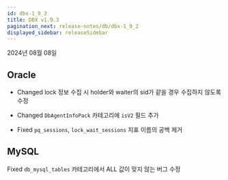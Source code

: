 ```yaml
---
id: dbx-1_9_3
title: DBX v1.9.3
pagination_next: release-notes/db/dbx-1_9_2
displayed_sidebar: releaseSidebar
---
```


2024년 08월 08일

## Oracle

- <Status priority='1'>Changed</Status> lock 정보 수집 시 holder와 waiter의 sid가 같을 경우 수집하지 않도록 수정

- <Status priority='1'>Changed</Status> `DbAgentInfoPack` 카테고리에 `isV2` 필드 추가

- <Status priority='0'>Fixed</Status> `pq_sessions`, `lock_wait_sessions` 지표 이름의 공백 제거

## MySQL

<Status priority='0'>Fixed</Status> `db_mysql_tables` 카테고리에서 ALL 값이 맞지 않는 버그 수정